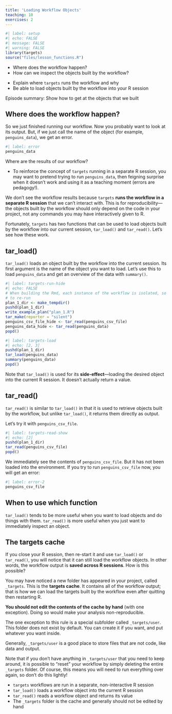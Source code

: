 ```yaml
---
title: 'Loading Workflow Objects'
teaching: 10
exercises: 2
---
```


```r
#| label: setup
#| echo: FALSE
#| message: FALSE
#| warning: FALSE
library(targets)
source("files/lesson_functions.R")
```

:::::::::::::::::::::::::::::::::::::: questions 

- Where does the workflow happen?
- How can we inspect the objects built by the workflow?

::::::::::::::::::::::::::::::::::::::::::::::::

::::::::::::::::::::::::::::::::::::: objectives

- Explain where `targets` runs the workflow and why
- Be able to load objects built by the workflow into your R session

::::::::::::::::::::::::::::::::::::::::::::::::

::::::::::::::::::::::::::::::::::::: instructor

Episode summary: Show how to get at the objects that we built

:::::::::::::::::::::::::::::::::::::

## Where does the workflow happen?

So we just finished running our workflow.
Now you probably want to look at its output.
But, if we just call the name of the object (for example, `penguins_data`), we get an error.
```r
#| label: error
penguins_data
```

Where are the results of our workflow?

::::::::::::::::::::::::::::::::::::: instructor

- To reinforce the concept of `targets` running in a separate R session, you may want to pretend trying to run `penguins_data`, then feigning surprise when it doesn't work and using it as a teaching moment (errors are pedagogy!).

::::::::::::::::::::::::::::::::::::::::::::::::

We don't see the workflow results because `targets` **runs the workflow in a separate R session** that we can't interact with.
This is for reproducibility---the objects built by the workflow should only depend on the code in your project, not any commands you may have interactively given to R.

Fortunately, `targets` has two functions that can be used to load objects built by the workflow into our current session, `tar_load()` and `tar_read()`.
Let's see how these work.

## tar_load()

`tar_load()` loads an object built by the workflow into the current session.
Its first argument is the name of the object you want to load.
Let's use this to load `penguins_data` and get an overview of the data with `summary()`.

```r
#| label: targets-run-hide
#| echo: FALSE
# When building the Rmd, each instance of the workflow is isolated, so need
# to re-run
plan_1_dir <- make_tempdir()
pushd(plan_1_dir)
write_example_plan("plan_1.R")
tar_make(reporter = "silent")
penguins_csv_file_hide <- tar_read(penguins_csv_file)
penguins_data_hide <- tar_read(penguins_data)
popd()
```

```r
#| label: targets-load
#| echo: [2, 3]
pushd(plan_1_dir)
tar_load(penguins_data)
summary(penguins_data)
popd()
```

Note that `tar_load()` is used for its **side-effect**---loading the desired object into the current R session.
It doesn't actually return a value.

## tar_read()

`tar_read()` is similar to `tar_load()` in that it is used to retrieve objects built by the workflow, but unlike `tar_load()`, it returns them directly as output.

Let's try it with `penguins_csv_file`.

```r
#| label: targets-read-show
#| echo: [2]
pushd(plan_1_dir)
tar_read(penguins_csv_file)
popd()
```

We immediately see the contents of `penguins_csv_file`.
But it has not been loaded into the environment.
If you try to run `penguins_csv_file` now, you will get an error:

```r
#| label: error-2
penguins_csv_file
```

## When to use which function

`tar_load()` tends to be more useful when you want to load objects and do things with them.
`tar_read()` is more useful when you just want to immediately inspect an object.

## The targets cache

If you close your R session, then re-start it and use `tar_load()` or `tar_read()`, you will notice that it can still load the workflow objects.
In other words, the workflow output is **saved across R sessions**.
How is this possible?

You may have noticed a new folder has appeared in your project, called `_targets`.
This is the **targets cache**.
It contains all of the workflow output; that is how we can load the targets built by the workflow even after quitting then restarting R.

**You should not edit the contents of the cache by hand** (with one exception).
Doing so would make your analysis non-reproducible.

The one exception to this rule is a special subfolder called `_targets/user`.
This folder does not exist by default.
You can create it if you want, and put whatever you want inside.

Generally, `_targets/user` is a good place to store files that are not code, like data and output.

Note that if you don't have anything in `_targets/user` that you need to keep around, it is possible to "reset" your workflow by simply deleting the entire `_targets` folder. Of course, this means you will need to run everything over again, so don't do this lightly!

::::::::::::::::::::::::::::::::::::: keypoints 

- `targets` workflows are run in a separate, non-interactive R session
- `tar_load()` loads a workflow object into the current R session
- `tar_read()` reads a workflow object and returns its value
- The `_targets` folder is the cache and generally should not be edited by hand

::::::::::::::::::::::::::::::::::::::::::::::::
